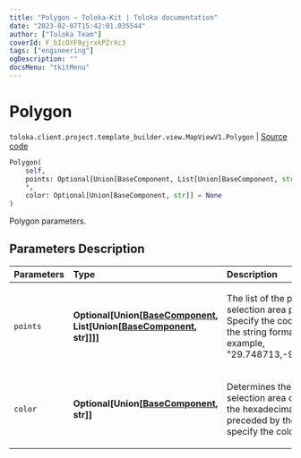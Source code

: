 ```yaml
---
title: "Polygon — Toloka-Kit | Toloka documentation"
date: "2023-02-07T15:42:01.035544"
author: ["Toloka Team"]
coverId: F_bIcOYF9yjrxkPZrXc3
tags: ["engineering"]
ogDescription: ""
docsMenu: "tkitMenu"
---
```


# Polygon
`toloka.client.project.template_builder.view.MapViewV1.Polygon` | [Source code](https://github.com/Toloka/toloka-kit/blob/v1.1.3/src/client/project/template_builder/view.py#L461)

```python
Polygon(
    self,
    points: Optional[Union[BaseComponent, List[Union[BaseComponent, str]]]] = None,
    *,
    color: Optional[Union[BaseComponent, str]] = None
)
```

Polygon parameters.

## Parameters Description

| Parameters | Type | Description |
| :----------| :----| :-----------|
`points`|**Optional\[Union\[[BaseComponent](/docs-new/toloka-kit/reference/toloka.client.project.template_builder.base.BaseComponent), List\[Union\[[BaseComponent](/docs-new/toloka-kit/reference/toloka.client.project.template_builder.base.BaseComponent), str\]\]\]\]**|<p>The list of the polygonal selection area points. Specify the coordinates in the string format, for example, &quot;29.748713,-95.404287&quot;.</p>
`color`|**Optional\[Union\[[BaseComponent](/docs-new/toloka-kit/reference/toloka.client.project.template_builder.base.BaseComponent), str\]\]**|<p>Determines the polygonal selection area color. Use the hexadecimal values preceded by the # sign to specify the color.</p>
